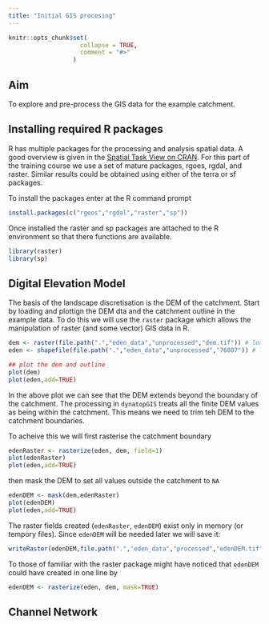 ```yaml
---
title: "Initial GIS procesing"
---
```

 

```r
knitr::opts_chunk$set(
                    collapse = TRUE,
                    comment = "#>"
                  )

```

## Aim

To explore and pre-process the GIS data for the example catchment.

## Installing required R packages

R has multiple packages for the processing and analysis spatial data. A good
overview is given in the [Spatial Task View on
CRAN](https://cran.r-project.org/web/views/Spatial.html).
For this
part of the training course we use a set of mature packages, rgoes, rgdal, and
raster. Similar results could be obtained using either of the terra or sf
packages.

To install the packages enter at the R command prompt
```r
install.packages(c("rgeos","rgdal","raster","sp"))
```
Once installed the raster and sp packages are attached to the R environment so that there
functions are available.
```r
library(raster)
library(sp)
```

## Digital Elevation Model

The basis of the landscape discretisation is the DEM of the catchment. Start
by loading and plottign the DEM dta and the catchment outline in the example
data. To do this we will use the `raster` package which allows the
manipulation of raster (and some vector) GIS data in R.

```r
dem <- raster(file.path(".","eden_data","unprocessed","dem.tif")) # load the dem as a raster layer
eden <- shapefile(file.path(".","eden_data","unprocessed","76007")) # load the outline of the catchment from the shapefile

## plot the dem and outline
plot(dem)
plot(eden,add=TRUE)
```

In the above plot we can see that the DEM extends beyond the boundary of the
catchment. The processing in `dynatopGIS` treats all the finite DEM values as
being within the catchment. This means we need to trim teh DEM to the
catchment boundaries.

To acheive this we will first rasterise the catchment boundary

```r
edenRaster <- rasterize(eden, dem, field=1)
plot(edenRaster)
plot(eden,add=TRUE)
```
then mask the DEM to set all values outside the catchment to `NA`
```r
edenDEM <- mask(dem,edenRaster)
plot(edenDEM)
plot(eden,add=TRUE)
```

The raster fields created (`edenRaster`, `edenDEM`) exist only in memory (or
tempory files). Since `edenDEM` will be needed later we will save it:

```r
writeRaster(edenDEM,file.path(".","eden_data","processed","edenDEM.tif"),overwrite=TRUE)
```

To those of familiar with the raster package might have noticed that `edenDEM` could have created in one line by
```r
edenDEM <- rasterize(eden, dem, mask=TRUE)
```

## Channel Network

<!-- Processing of the channel network is motivated by matching the requirements of the -->
<!-- channel routing algorithm used in the later simulations.  -->


<!-- chn <- shapefile(file.path(raw_path,"EdenRiverNetwork")) -->

<!-- csvGauges <- read.csv(file.path(raw_path,"Q_station_location.csv")) -->
<!-- gauges <- SpatialPointsDataFrame(coords=csvGauges[,c("x","y")],proj4string=crs(chn),data=csvGauges) -->

<!-- plot(chn) -->
<!-- plot(gauges,add=TRUE,col="red",pch=21) -->
<!-- plot(eden,add=TRUE) -->

<!-- trim to the catchment -->

<!-- gauges <- intersect(gauges,eden) -->

<!-- work out nearest line -->
<!-- ```{r, nearest_channel} -->
<!-- gauges$chn_identifier <- character(nrow(gauges)) -->
<!-- gauges$chn_distance <- numeric(nrow(gauges)) -->


<!-- plot(chn) -->
<!-- plot(gauges,add=TRUE,col="red",pch=21) -->
<!-- plot(end_pts,add=TRUE,col="red",pch=21) -->
<!-- plot(eden,add=TRUE) -->

<!-- trim to the catchment -->

<!-- gauges <- intersect(gauges,eden) -->

<!-- work out nearest line -->
<!-- ```{r, nearest_channel} -->
<!-- gauges$chn_identifier <- character(nrow(gauges)) -->
<!-- gauges$chn_distance <- numeric(nrow(gauges)) -->

<!-- tmp <- geom(chn) -->
<!-- pts <- do.call("rbind",by(tmp,tmp[,"object"],function(x){x[nrow(x),]})) -->
<!-- pts <- SpatialPointsDataFrame( -->

<!-- ## For each point, find name of nearest polygon (in this case, Belgian cantons) -->


<!-- ## For each point, find name of nearest polygon (in this case, Belgian cantons) -->
<!-- for(ii in 1:nrow(gauges)){ -->
<!--   tmp <- rgeos::gDistance(gauges[ii,], chn, byid=TRUE) -->
<!--   jj <- which.min(tmp) -->
<!--   gauges$chn_identifier[ii] <- chn$identifier[jj] -->
<!--   gauges$chn_distance[ii] <- tmp[jj] -->
<!-- } -->
<!-- ``` -->
<!-- tmp <- chn[chn$identifier %in% gauges$chn_identifier,] -->
<!-- length(unique(gauges$chn_identifier)) -->
<!-- plot(chn) -->
<!-- plot(gauges,add=TRUE,pch=21,col="red") -->
<!-- plot(tmp,add=TRUE,col="orange") -->

<!-- tmp <- geom(chn) -->
<!-- end_pts <- do.call("rbind",by(tmp,tmp[,"object"],function(x){x[nrow(x),]})) -->
<!-- end_pts <- SpatialPointsDataFrame(coords=end_pts[,c("x","y")],proj4string=crs(gauges),data=end_pts) -->


<!-- is processed to match the req -->
<!-- Adding river channel data is more complex. The `add_channel` method requires a -->
<!-- `SpatialLinesDataFrame` or `SpatialPolygonsDataFrame` as generated by the `sp` -->
<!-- package. Each entry in the data.frame is treated as a length of river channel -->
<!-- which requires the following properties -->

<!-- -   *endNode* - a label for the downstream end of the river length -->
<!-- -   *startNode* - a label for the upstream end of the river length -->
<!-- -   *length* - the length in meters -->

<!-- Additional properties are currently kept but ignored with two exceptions: -->
<!-- -   *id* - this is copied to `original_id` with a warning since `id` is used internally -->
<!-- -   *width* - if the channel is specified with a line sections then the *width* -->
<!--     property is used to buffer the lines to create channel polygons. -->
